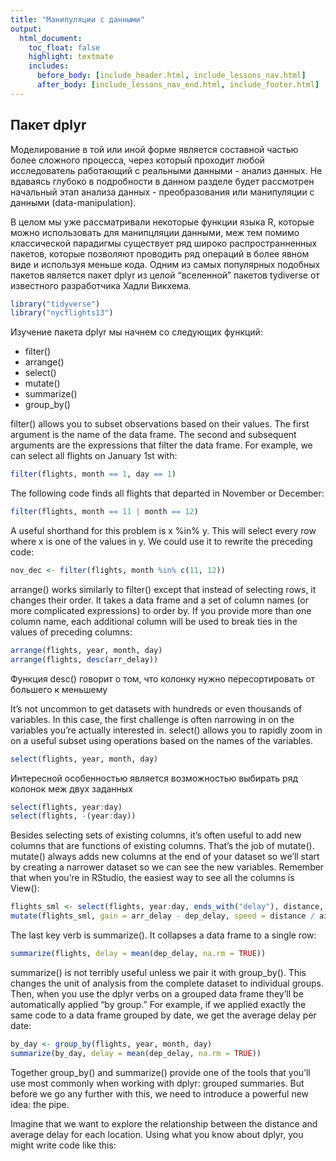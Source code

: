 ```yaml
---
title: "Манипуляции с данными"
output:
  html_document:
    toc_float: false
    highlight: textmate
    includes:
      before_body: [include_header.html, include_lessons_nav.html]
      after_body: [include_lessons_nav_end.html, include_footer.html]
---
```


## Пакет dplyr

Моделирование в той или иной форме является составной частью более сложного процесса, через который проходит любой исследователь работающий с реальными данными -  анализ данных. Не вдаваясь глубоко в подробности в данном разделе будет рассмотрен начальный этап анализа данных - преобразования или манипуляции с данными (data-manipulation).

В целом мы уже рассматривали некоторые функции языка R, которые можно использовать для манипцляции данными, меж тем помимо классической парадигмы существует ряд широко распространненных пакетов, которые позволяют проводить ряд операций в более явном виде и используя меньше кода. Одним из самых популярных подобных пакетов является пакет dplyr из целой "вселенной" пакетов tydiverse от известного разработчика Хадли Викхема.

```r
library("tidyverse")
library("nycflights13")
```
Изучение пакета dplyr мы начнем со следующих функций:

  * filter()
  * arrange()
  * select()
  * mutate()
  * summarize()
  * group_by()
  
  
filter() allows you to subset observations based on their values. The first argument is the name of the data frame. The second and subsequent arguments are the expressions that filter the data frame. For example, we can select all flights on January 1st with:

```r

filter(flights, month == 1, day == 1)
```

The following code finds all flights that departed in November or December:

```r
filter(flights, month == 11 | month == 12)
```

A useful shorthand for this problem is x %in% y. This will select every row where x is one of the values in y. We could use it to rewrite the preceding code:

```r
nov_dec <- filter(flights, month %in% c(11, 12))
```

arrange() works similarly to filter() except that instead of selecting rows, it changes their order. It takes a data frame and a set of column names (or more complicated expressions) to order by. If you provide more than one column name, each additional column will be used to break ties in the values of preceding columns:

```r
arrange(flights, year, month, day)
arrange(flights, desc(arr_delay))
```

Функция desc() говорит о том, что колонку нужно пересортировать от большего к меньшему

It’s not uncommon to get datasets with hundreds or even thousands of variables. In this case, the first challenge is often narrowing in on the variables you’re actually interested in. select() allows you to rapidly zoom in on a useful subset using operations based on the names of the variables.

```r
select(flights, year, month, day)
```

Интересной особенностью является возможностью выбирать ряд колонок меж двух заданных

```r
select(flights, year:day)
select(flights, -(year:day))
```

Besides selecting sets of existing columns, it’s often useful to add new columns that are functions of existing columns. That’s the job of mutate().
mutate() always adds new columns at the end of your dataset so we’ll start by creating a narrower dataset so we can see the new variables. Remember that when you’re in RStudio, the easiest way to see all the columns is View():

```r
flights_sml <- select(flights, year:day, ends_with("delay"), distance, air_time )
mutate(flights_sml, gain = arr_delay - dep_delay, speed = distance / air_time * 60)
```

The last key verb is summarize(). It collapses a data frame to a single row:

```r
summarize(flights, delay = mean(dep_delay, na.rm = TRUE))
```

summarize() is not terribly useful unless we pair it with group_by(). This changes the unit of analysis from the complete dataset to individual groups. Then, when you use the dplyr verbs on a grouped data frame they’ll be automatically applied “by group.” For example, if we applied exactly the same code to a data frame grouped by date, we get the average delay per date:

```r
by_day <- group_by(flights, year, month, day)
summarize(by_day, delay = mean(dep_delay, na.rm = TRUE))
```

Together group_by() and summarize() provide one of the tools that you’ll use most commonly when working with dplyr: grouped summaries. But before we go any further with this, we need to introduce a powerful new idea: the pipe.

Imagine that we want to explore the relationship between the distance and average delay for each location. Using what you know about dplyr, you might write code like this:
